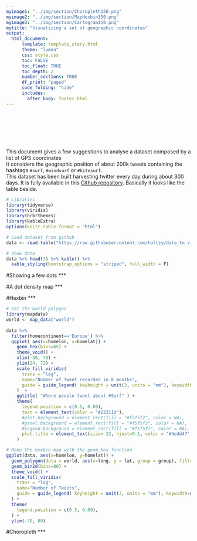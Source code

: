 ```yaml
---
myimage1: "../img/section/Choropleth150.png"
myimage2: "../img/section/MapHexbin150.png"
myimage3: "../img/section/Cartogram150.png"
mytitle: "Visualizing a set of geographic coordinates"
output:
  html_document:
      template: template_story.html
      theme: "lumen"
      css: style.css
      toc: FALSE
      toc_float: TRUE
      toc_depth: 2
      number_sections: TRUE
      df_print: "paged"
      code_folding: "hide"
      includes: 
        after_body: footer.html
---
```


<br><br>
<div class="mycontent">




<div class = "row">
<div class = "col-md-8">
<br><br><br>This document gives a few suggestions to analyse a dataset composed by a list of GPS coordinates<br>It considers the geographic position of about 200k tweets containing the hashtags `#surf`, `#windsurf` or `#kitesurf`.<br>This dataset has been built harvesting twitter every day during about 300 days. It is fully available in this [Github repository](https://github.com/holtzy/data_to_viz/tree/master/Example_dataset). Basically it looks like the table beside.
</div>
<div class = "col-md-4">
```r
# Libraries
library(tidyverse)
library(viridis)
library(hrbrthemes)
library(kableExtra)
options(knitr.table.format = "html")

# Load dataset from github
data <- read.table("https://raw.githubusercontent.com/holtzy/data_to_viz/master/Example_dataset/17_ListGPSCoordinates.csv", sep=",", header=T)

# show data
data %>% head(3) %>% kable() %>%
  kable_styling(bootstrap_options = "striped", full_width = F)
```
</div>
</div>






#Showing a few dots
***



#A dot density map
***


#Hexbin
***

```r
# Get the world polygon
library(mapdata)
world <- map_data("world")
 
data %>%
  filter(homecontinent=='Europe') %>%
  ggplot( aes(x=homelon, y=homelat)) + 
    geom_hex(bins=65) +
    theme_void() +
    xlim(-30, 70) +
    ylim(24, 72) +
    scale_fill_viridis(
      trans = "log", 
      name="Number of Tweet recorded in 8 months", 
      guide = guide_legend( keyheight = unit(3, units = "mm"), keywidth=unit(12, units = "mm"), label.position = "bottom", title.position = 'top', nrow=1) 
    )  +
    ggtitle( "Where people tweet about #Surf" ) +
    theme(
      legend.position = c(0.5, 0.09),
      text = element_text(color = "#22211d"),
      #plot.background = element_rect(fill = "#f5f5f2", color = NA), 
      #panel.background = element_rect(fill = "#f5f5f2", color = NA), 
      #legend.background = element_rect(fill = "#f5f5f2", color = NA),
      plot.title = element_text(size= 22, hjust=0.1, color = "#4e4d47", margin = margin(b = -0.1, t = 0.4, l = 2, unit = "cm")),
    )
```







```r

# Make the hexbin map with the geom_hex function
ggplot(data, aes(x=homelon, y=homelat)) + 
  geom_polygon(data = world, aes(x=long, y = lat, group = group), fill="grey", alpha=0.3) +
  geom_bin2d(bins=80) +
  theme_void() +
  scale_fill_viridis(
    trans = "log", 
    name="Number of Tweets", 
    guide = guide_legend( keyheight = unit(3, units = "mm"), keywidth=unit(12, units = "mm"), label.position = "bottom", title.position = 'top', nrow=1)
  ) +
  theme(
    legend.position = c(0.5, 0.09),
  ) +
  ylim(-70, 80)
```



#Choropleth
***


